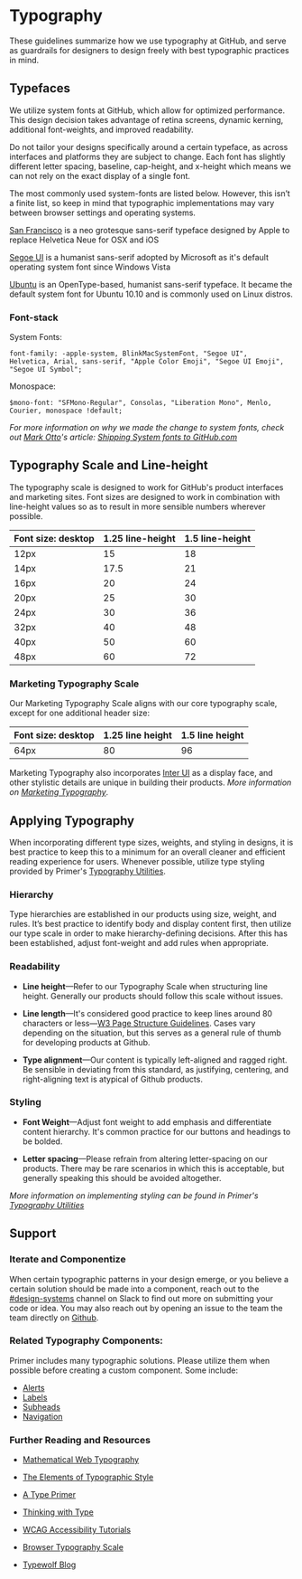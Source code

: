 
# Typography

These guidelines summarize how we use typography at GitHub, and serve as guardrails for designers to design freely with best typographic practices in mind.

<!-- {:toc} -->

## Typefaces

We utilize system fonts at GitHub, which allow for optimized performance. This design decision takes advantage of retina screens, dynamic kerning, additional font-weights, and improved readability.

Do not tailor your designs specifically around a certain typeface, as across interfaces and platforms they are subject to change. Each font has slightly different letter spacing, baseline, cap-height, and x-height which means we can not rely on the exact display of a single font.

The most commonly used system-fonts are listed below. However, this isn’t a finite list, so keep in mind that typographic implementations may vary between browser settings and operating systems.

<SF width="100%" />

[San Francisco](https://developer.apple.com/fonts/) is a neo grotesque sans-serif typeface designed by Apple to replace Helvetica Neue for OSX and iOS

<Segoe width="100%" />

[Segoe UI](https://developer.microsoft.com/en-us/fabric#/resources) is a humanist sans-serif adopted by Microsoft as it's default operating system font since Windows Vista

<Ubuntu width="100%" />

[Ubuntu](https://design.ubuntu.com/font/) is an OpenType-based, humanist sans-serif typeface. It became the default system font for Ubuntu 10.10 and is commonly used on Linux distros.

<!-- Download: [system-fonts.zip](https://github.com/primer/design/files/2583092/system-fonts.zip) -->

### Font-stack

System Fonts:

```
font-family: -apple-system, BlinkMacSystemFont, "Segoe UI",
Helvetica, Arial, sans-serif, "Apple Color Emoji", "Segoe UI Emoji", "Segoe UI Symbol";
```

Monospace:

```
$mono-font: "SFMono-Regular", Consolas, "Liberation Mono", Menlo, Courier, monospace !default;
```

_For more information on why we made the change to system fonts, check out [Mark Otto](http://markdotto.com/)'s article: [Shipping System fonts to GitHub.com](http://markdotto.com/2018/02/07/github-system-fonts/)_

## Typography Scale and Line-height

The typography scale is designed to work for GitHub's product interfaces and marketing sites. Font sizes are designed to work in combination with line-height values so as to result in more sensible numbers wherever possible.

| Font size: desktop | 1.25 line-height | 1.5 line-height |
| ------------------ | ---------------- | --------------- |
| 12px               | 15               | 18              |
| 14px               | 17.5             | 21              |
| 16px               | 20               | 24              |
| 20px               | 25               | 30              |
| 24px               | 30               | 36              |
| 32px               | 40               | 48              |
| 40px               | 50               | 60              |
| 48px               | 60               | 72              |

### Marketing Typography Scale

Our Marketing Typography Scale aligns with our core typography scale, except for one additional header size:

| Font size: desktop | 1.25 line height | 1.5 line height |
| ------------------ | ---------------- | --------------- |
| 64px               | 80               | 96              |

Marketing Typography also incorporates [Inter UI](https://rsms.me/inter/) as a display face, and other stylistic details are unique in building their products.
_More information on [Marketing Typography](https://styleguide.github.com/primer/utilities/marketing-type/)_.

## Applying Typography

When incorporating different type sizes, weights, and styling in designs, it is best practice to keep this to a minimum for an overall cleaner and efficient reading experience for users. Whenever possible, utilize type styling provided by Primer's [Typography Utilities](https://styleguide.github.com/primer/utilities/typography/).

### Hierarchy

Type hierarchies are established in our products using size, weight, and rules. It’s best practice to identify body and display content first, then utilize our type scale in order to make hierarchy-defining decisions. After this has been established, adjust font-weight and add rules when appropriate.

### Readability

- **Line height**—Refer to our Typography Scale when structuring line height. Generally our products should follow this scale without issues.

- **Line length**—It's considered good practice to keep lines around 80 characters or less—[W3 Page Structure Guidelines](https://www.w3.org/WAI/tutorials/page-structure/styling/). Cases vary depending on the situation, but this serves as a general rule of thumb for developing products at Github.
- **Type alignment**—Our content is typically left-aligned and ragged right. Be sensible in deviating from this standard, as justifying, centering, and right-aligning text is atypical of Github products.

### Styling

- **Font Weight**—Adjust font weight to add emphasis and differentiate content hierarchy. It's common practice for our buttons and headings to be bolded.

- **Letter spacing**—Please refrain from altering letter-spacing on our products. There may be rare scenarios in which this is acceptable, but generally speaking this should be avoided altogether.

_More information on implementing styling can be found in Primer's [Typography Utilities](https://styleguide.github.com/primer/utilities/typography/)_

## Support

### Iterate and Componentize

When certain typographic patterns in your design emerge, or you believe a certain solution should be made into a component, reach out to the [#design-systems](https://github.slack.com/messages/C0ZCGGGJ2) channel on Slack to find out more on submitting your code or idea. You may also reach out by opening an issue to the team the team directly on [Github](https://github.com/primer/primer).

### Related Typography Components:

Primer includes many typographic solutions. Please utilize them when possible before creating a custom component. Some include:

- [Alerts](https://styleguide.github.com/primer/components/alerts/)
- [Labels](https://styleguide.github.com/primer/components/labels/)
- [Subheads](https://styleguide.github.com/primer/components/subhead/)
- [Navigation](https://styleguide.github.com/primer/components/navigation/)

### Further Reading and Resources

- [Mathematical Web Typography](http://jxnblk.com/writing/posts/mathematical-web-typography/)

- [The Elements of Typographic Style](https://www.amazon.com/Elements-Typographic-Style-Robert-Bringhurst/dp/0881791326)

- [A Type Primer](https://www.amazon.com/Type-Primer-2nd-John-Kane-ebook/dp/B006Y1X55G)

- [Thinking with Type](http://thinkingwithtype.com/)

- [WCAG Accessibility Tutorials](https://www.w3.org/WAI/tutorials/page-structure/)

- [Browser Typography Scale](http://type-scale.com/)

- [Typewolf Blog](https://www.typewolf.com)

<!-- **etc.** -->

